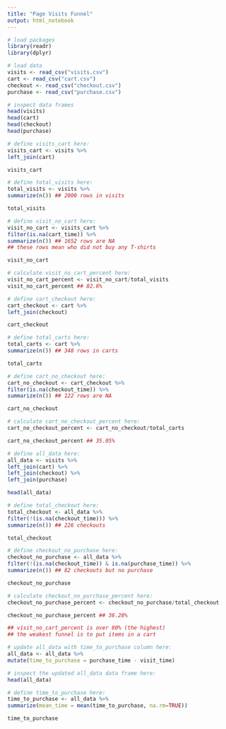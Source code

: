 ```yaml
---
title: "Page Visits Funnel"
output: html_notebook
---
```


```r
# load packages 
library(readr)
library(dplyr)
```

```r
# load data
visits <- read_csv("visits.csv")
cart <- read_csv("cart.csv")
checkout <- read_csv("checkout.csv")
purchase <- read_csv("purchase.csv")
```

```r
# inspect data frames
head(visits)
head(cart)
head(checkout)
head(purchase)
```

```r
# define visits_cart here:
visits_cart <- visits %>%
left_join(cart)

visits_cart
```

```r
# define total_visits here:
total_visits <- visits %>%
summarize(n()) ## 2000 rows in visits

total_visits
```

```r
# define visit_no_cart here:
visit_no_cart <- visits_cart %>%
filter(is.na(cart_time)) %>%
summarize(n()) ## 1652 rows are NA
## these rows mean who did not buy any T-shirts

visit_no_cart
```

```r
# calculate visit_no_cart_percent here:
visit_no_cart_percent <- visit_no_cart/total_visits
visit_no_cart_percent ## 82.6%
```

```r
# define cart_checkout here:
cart_checkout <- cart %>%
left_join(checkout)

cart_checkout
```

```r
# define total_carts here:
total_carts <- cart %>%
summarize(n()) ## 348 rows in carts

total_carts
```

```r
# define cart_no_checkout here:
cart_no_checkout <- cart_checkout %>%
filter(is.na(checkout_time)) %>%
summarize(n()) ## 122 rows are NA

cart_no_checkout
```

```r
# calculate cart_no_checkout_percent here:
cart_no_checkout_percent <- cart_no_checkout/total_carts

cart_no_checkout_percent ## 35.05%
```

```r
# define all_data here:
all_data <- visits %>%
left_join(cart) %>%
left_join(checkout) %>%
left_join(purchase)

head(all_data)
```

```r
# define total_checkout here:
total_checkout <- all_data %>%
filter(!(is.na(checkout_time))) %>%
summarize(n()) ## 226 checkouts

total_checkout
```

```r
# define checkout_no_purchase here:
checkout_no_purchase <- all_data %>%
filter(!(is.na(checkout_time)) & is.na(purchase_time)) %>%
summarize(n()) ## 82 checkouts but no purchase

checkout_no_purchase
```

```r
# calculate checkout_no_purchase_percent here:
checkout_no_purchase_percent <- checkout_no_purchase/total_checkout

checkout_no_purchase_percent ## 36.28%

## visit_no_cart_percent is over 80% (the highest)
## the weakest funnel is to put items in a cart
```

```r
# update all_data with time_to_purchase column here:
all_data <- all_data %>%
mutate(time_to_purchase = purchase_time - visit_time)
```

```r
# inspect the updated all_data data frame here:
head(all_data)
```

```r
# define time_to_purchase here:
time_to_purchase <- all_data %>%
summarize(mean_time = mean(time_to_purchase, na.rm=TRUE))

time_to_purchase
```